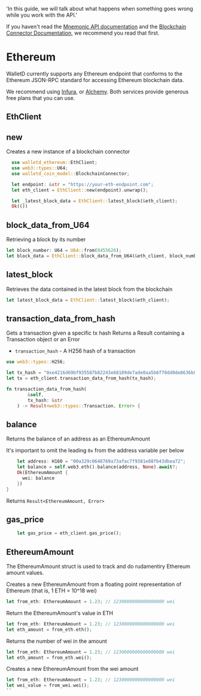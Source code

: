   'In this guide, we will talk about what happens when something goes wrong while you work with the API.'

If you haven't read the [Mnemonic API documentation](/mnemonics) and the [Blockchain Connector Documentation](/blockchains), we recommend you read that first.

# Ethereum

WalletD currently supports any Ethereum endpoint that conforms to the Ethereum JSON-RPC standard for accessing Ethereum blockchain data.

We recommend using [Infura](https://www.infura.io/), or [Alchemy](https://www.alchemy.com/pricing). Both services provide generous free plans that you can use.

## EthClient

## new

Creates a new instance of a blockchain connector

```rust
  use walletd_ethereum::EthClient;
  use web3::types::U64;
  use walletd_coin_model::BlockchainConnector;
```
```rust
  let endpoint: &str = "https://your-eth-endpoint.com";
  let eth_client = EthClient::new(endpoint).unwrap();  

  let _latest_block_data = EthClient::latest_block(&eth_client);
  Ok(())
```

## block_data_from_U64

Retrieving a block by its number
```rust
let block_number: U64 = U64::from(8455626);
let block_data = EthClient::block_data_from_U64(&eth_client, block_number);
```

## latest_block

Retrieves the data contained in the latest block from the blockchain
```rust
let latest_block_data = EthClient::latest_block(&eth_client);
```

## transaction_data_from_hash

Gets a transaction given a specific tx hash
Returns a Result containing a Transaction object
or an Error
* `transaction_hash` - A H256 hash of a transaction
```rust 
use web3::types::H256;

let tx_hash = "0xe4216d69bf935587b82243e68189de7ade0aa5b6f70dd0de8636b8d643431c0b";
let tx = eth_client.transaction_data_from_hash(tx_hash);
```

```rust
fn transaction_data_from_hash(
        &self,
        tx_hash: &str
    ) -> Result<web3::types::Transaction, Error> {
```

## balance

Returns the balance of an address as an EthereumAmount

It's important to omit the leading `0x` from the address variable per below
```rust
    let address: H160 = "00a329c0648769a73afac7f9381e08fb43dbea72";
    let balance = self.web3.eth().balance(address, None).await?;
    Ok(EthereumAmount { 
      wei: balance
    })
}
```
Returns `Result<EthereumAmount, Error>`

## gas_price

```rust
    let gas_price = eth_client.gas_price();
```    

## EthereumAmount

The EthereumAmount struct is used to track and do rudamentiry Ethereum amount values.

Creates a new EthereumAmount from a floating point representation of Ethereum (that is, 1 ETH = 10^18 wei)
```rust
let from_eth: EthereumAmount = 1.23; // 1230000000000000000 wei
```

Return the EthereumAmount's value in ETH
```rust
let from_eth: EthereumAmount = 1.23; // 1230000000000000000 wei
let eth_amount = from_eth.eth();
```
Returns the number of wei in the amount
```rust
let from_eth: EthereumAmount = 1.23; // 1230000000000000000 wei
let eth_amount = from_eth.wei();
```
Creates a new EthereumAmount from the wei amount
```rust
let from_eth: EthereumAmount = 1.23; // 1230000000000000000 wei
let wei_value = from_wei.wei();
``

